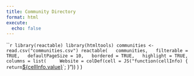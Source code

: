 ```yaml
---
title: Community Directory
format: html
execute:
  echo: false
---
```


```r
library(reactable)
library(htmltools)
communities <- read.csv("communities.csv")
reactable(
  communities,
  filterable = TRUE,
  defaultPageSize = 10,
  bordered = TRUE,
  highlight = TRUE,
  columns = list(
    Website = colDef(cell = JS("function(cellInfo) {
      return `<a href='${cellInfo.value}' target='_blank'>${cellInfo.value}</a>`;
    }"))
  )
)
